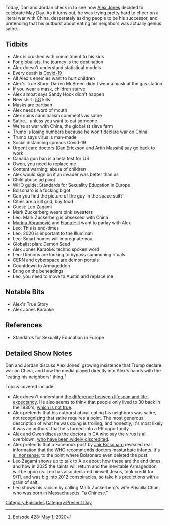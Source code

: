 {{DEFAULTSORT:
    #_EPISODE_0428:May 1, 2020
}}{{Episode
    | title           = May 1, 2020
    | caption         = Listen to this episode on [https://knowledgefight.libsyn.com/428-may-1-2020 Libsyn] [https://open.spotify.com/episode/7EsIshHOYkwFaW5Bd2hGvN Spotify], Read the [[Transcript/428: May 1, 2020|Unofficial Transcript]]
    | episodeNumber   = 428
    | length          = 01:27:15
    | airDate         = May 4, 2020
    | coverageDate    = May 1, 2020
    | episodeType     = [[:Category:Present Day|Present Day]]
    | appearance      = [[Darren McBreen]], [[Dan Erickson]], [[Artin Massihi]], [[Owen Shroyer]], [[Jair Bolsonaro]], [[Leo Zagami]], [[Mark Zuckerberg]], [[Marina Abramović]], [[Fiona Hill]]
    | oocDrop         = Satanists recruited me for the sex
    | previousEpisode = [[427: April 29-30, 2020]]
    | nextEpisode     = [[429: May 3-4, 2020]]
}}

{{Stub}}

Today, Dan and Jordan check in to see how [[Alex Jones]] decided to celebrate May Day. As it turns out, he was trying pretty hard to cheer on a literal war with China, desperately asking people to be his successor, and pretending that his outburst about eating his neighbors was actually genius satire.

==Tidbits==

*Alex is crushed with commitment to his kids
*For globalists, the journey is the destination
*Alex doesn't understand statistical models
*Every death is [[Covid-19]]
*All Alex's enemies want to hurt children
*Alex's True Story: Darren McBreen didn't wear a mask at the gas station
*If you wear a mask, children starve
*Alex almost says Sandy Hook didn't happen
*New shirt: [[5G]] kills
*Masks are partisan
*Alex needs word of mouth
*Alex spins cannibalism comments as satire
*Satire... unless you want to eat someone
*We're at war with China, the globalist slave farm
*Trump is losing numbers because he won't declare war on China
*Trump says virus is man-made
*Social distancing spreads Covid-19
*Urgent care doctors (Dan Erickson and Artin Massihi) say go back to work
*Canada gun ban is a beta test for US
*Owen, you need to replace me
*Content warning: abuse of children
*Alex would sign on if an invader was better than us
*Child abuse ad pivot
*WHO guide: Standards for Sexuality Education in Europe
*Bolsonaro is a fucking bigot
*Can you find the picture of the guy in the space suit?
*Cities are a kill grid, buy food
*Guest: Leo Zagami
*Mark Zuckerberg wears pink sweaters
*Leo: Mark Zuckerberg is obsessed with China
*[[Marina Abramović]] and [[Fiona Hill]] want to parlay with Alex
*Leo: This is end-times
*Leo: 2020 is important to the Illuminati
*Leo: Smart homes will impregnate you
*Globalist plan: Demon Seed
*Alex Jones Karaoke: techno spoken word
*Leo: Demons are looking to bypass summoning rituals
*CERN and cyberspace are demon portals
*Countdown to Armageddon
*Bring on the beheadings
*Leo, you need to move to Austin and replace me

==Notable Bits==

*Alex's True Story
*Alex Jones Karaoke

==References==

*Standards for Sexuality Education in Europe

==Detailed Show Notes==

Dan and Jordan discuss Alex Jones' growing insistence that Trump declare war on China, and how the media played directly into Alex's hands with the "eating his neighbors" thing.<ref>[https://knowledgefight.com/research/2020/5/4/episode-428-may-1-2020 Episode 428: May 1, 2020]</ref>

Topics covered include:

*Alex doesn't understand [https://www.bbc.com/future/article/20181002-how-long-did-ancient-people-live-life-span-versus-longevity the difference between lifespan and life-expectancy]. He also seems to think that people only lived to 30 back in the 1930's, [https://u.demog.berkeley.edu/~andrew/1918/figure2.html which is not true].
*Alex pretends that his outburst about eating his neighbors was satire, not recognizing that satire requires a point. The most generous description of what he was doing is trolling, and honestly, it's most likely it was an outburst that he's turned into a PR opportunity.
*Alex and Owen discuss the doctors in CA who say the virus is all overblown, [https://www.mercurynews.com/2020/05/03/cue-the-debunking-two-bakersfield-doctors-go-viral-with-dubious-covid-test-conclusions-2/ who have been widely discredited].
*Alex pretends that a Facebook post by [[Jair Bolsonaro]] revealed real information that the WHO recommends doctors masturbate infants. [https://www.businessinsider.com/bolsonaro-says-who-sexualizing-young-children-deleted-post-2020-4 It's all nonsense], to the point where Bolsonaro even deleted the post.
*Leo Zagami shows up to talk to Alex about how these are the end times, and how in 2025 the saints will return and the inevitable Armageddon will be upon us. Leo has also declared himself Jesus, took credit for 9/11, and was big into 2012 conspiracies, so take his predictions with a grain of salt.
*Leo shows his racism by calling Mark Zuckerberg's wife Priscilla Chan, [https://qz.com/1402697/the-amazing-ascent-of-priscilla-chan/ who was born in Massachusetts], "a Chinese."

[[Category:Episodes]]
[[Category:Present Day]]
